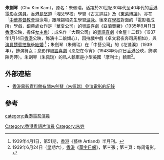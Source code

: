 '''朱劍琴'''（Chu Kim Kam），原名：朱佩瑞，活躍於20世紀30年代至40年代的[[香港|香港]][[電影|電影]]女[[演員|演員]]。[[香港島|香港島]][[堅道|堅道]]「湘父學校」學習《古文詳註》及《[[東萊博議|東萊博議]]》，亦在「[[中華基督教會|中華基督教會]]游泳場」跟陳錫培先生學習[[游泳|游泳]]。後來在[[學校|學校]]對面的「電影養成所」學戲，銀幕處女作是「華夏公司」的[[粵語|粵語]][[喜劇|喜劇]]《亞蘭賣豬》（1935年9月11日[[香港|香港]]公映，擔任[[女主角|女主角]]）；成名作「大觀公司」的[[粵語|粵語]][[喜劇|喜劇]]《金屋十二釵》（1937年1月14日[[香港|香港]]公映，飾演十二娘傾心），因拍戲中戲《卓文君夜奔司馬相如》，與[[演員|演員]][[楚賓|楚賓]][[拍拖|拍拖]]後[[結婚|結婚]] <ref>1939年4月1日，第51期，[[香港|香港]]《藝林 Artland》半月刊。</ref>；朱劍琴（朱佩瑞）在「中藝公司」的《花濺淚》（1939年），飾演舞女；息影作[[粵語|粵語]][[喜劇|喜劇]]《恩怨在今宵》（1948年6月2日[[香港|香港]]公映，飾演陳秀萍）。朱劍琴（朱佩瑞）的私人轎車是小型美國「摩利士」轎車<ref> 1939年6月24日（星期六），[[香港|香港]]《[[華字日報|華字日報]]》，第三張；第三頁：每周電影。</ref>。

== 外部連結 ==
* [http://ipac.hkfa.lcsd.gov.hk/ipac20/ipac.jsp?npp=10&ipp=20&profile=hkfa&aspect=basic_search&term=%E6%9C%B1%E5%8A%8D%E7%90%B4%2C&index=NAMEBRP&uindex=&oper=&ri=3&session=V2A588T311546.356&menu=search&aspect=basic_search&npp=10&ipp=20&profile=hkfa&ri=3&source=192.168.110.61%40!horizon&sort=3100083&go_sort_limit.x=9&go_sort_limit.y=11&limit= 香港電影資料館有關朱劍琴（朱佩瑞）參演電影的記錄]{{Dead link|date=2018年6月 |bot=InternetArchiveBot |fix-attempted=no }}

== 參考 ==
<div class="references-small">
<references />
</div>

[[category:香港電影演員|category:香港電影演員]]
[[Category:香港粵語片演員|Category:香港粵語片演員]]
[[Category:朱姓|Category:朱姓]]